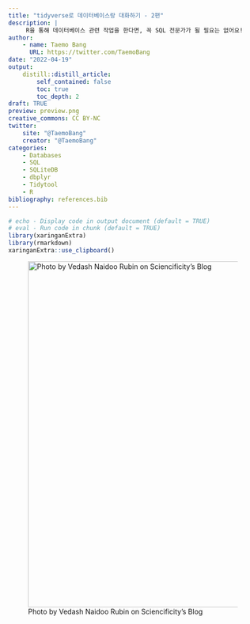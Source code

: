 ```yaml
---
title: "tidyverse로 데이터베이스랑 대화하기 - 2편"
description: |
     R을 통해 데이터베이스 관련 작업을 한다면, 꼭 SQL 전문가가 될 필요는 없어요!
author:
    - name: Taemo Bang
      URL: https://twitter.com/TaemoBang
date: "2022-04-19"
output:
    distill::distill_article:
        self_contained: false
        toc: true
        toc_depth: 2
draft: TRUE
preview: preview.png
creative_commons: CC BY-NC
twitter:
    site: "@TaemoBang"
    creator: "@TaemoBang"
categories:
    - Databases
    - SQL
    - SQLiteDB
    - dbplyr
    - Tidytool
    - R
bibliography: references.bib
---
```


```r
# echo - Display code in output document (default = TRUE)
# eval - Run code in chunk (default = TRUE)
library(xaringanExtra)
library(rmarkdown)
xaringanExtra::use_clipboard()
```

![Photo by Vedash Naidoo Rubin on Sciencificity's Blog](preview.png){width="700"}
